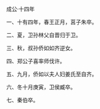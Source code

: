 

成公·十四年

一、十有四年，春王正月，莒子朱卒。

二、夏，卫孙林父自晋归于卫。

三、秋，叔孙侨如如齐逆女。

四、郑公子喜率师伐许。

五、九月，侨如以夫人妇姜氏至自齐。

六、冬十月庚寅，卫侯臧卒。

七、秦伯卒。

